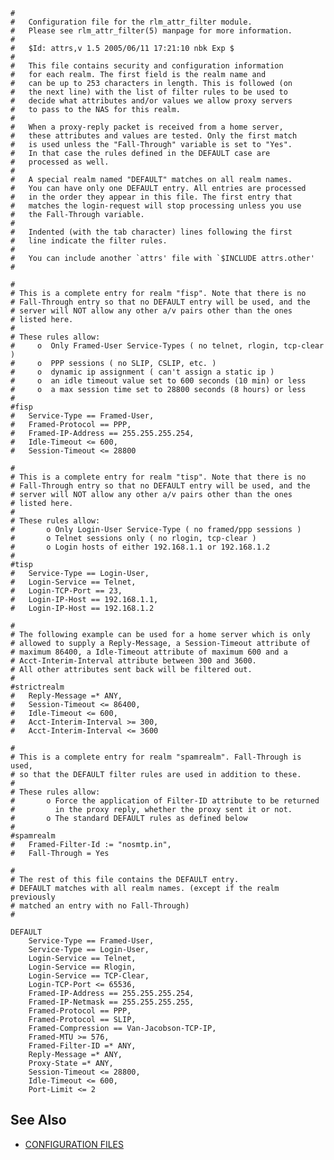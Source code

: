 {{Default in the server source|raddb/attrs}}

<pre>
#
#	Configuration file for the rlm_attr_filter module.
#	Please see rlm_attr_filter(5) manpage for more information.
#
#	$Id: attrs,v 1.5 2005/06/11 17:21:10 nbk Exp $
#
#	This file contains security and configuration information
#	for each realm. The first field is the realm name and
#	can be up to 253 characters in length. This is followed (on
#	the next line) with the list of filter rules to be used to
#	decide what attributes and/or values we allow proxy servers
#	to pass to the NAS for this realm.
#
#	When a proxy-reply packet is received from a home server,
#	these attributes and values are tested. Only the first match
#	is used unless the "Fall-Through" variable is set to "Yes".
#	In that case the rules defined in the DEFAULT case are
#	processed as well.
#
#	A special realm named "DEFAULT" matches on all realm names.
#	You can have only one DEFAULT entry. All entries are processed
#	in the order they appear in this file. The first entry that
#	matches the login-request will stop processing unless you use
#	the Fall-Through variable.
#
#	Indented (with the tab character) lines following the first
#	line indicate the filter rules.
#
#	You can include another `attrs' file with `$INCLUDE attrs.other'
#

#
# This is a complete entry for realm "fisp". Note that there is no
# Fall-Through entry so that no DEFAULT entry will be used, and the
# server will NOT allow any other a/v pairs other than the ones
# listed here.
#
# These rules allow:
#     o  Only Framed-User Service-Types ( no telnet, rlogin, tcp-clear )
#     o  PPP sessions ( no SLIP, CSLIP, etc. )
#     o  dynamic ip assignment ( can't assign a static ip )
#     o  an idle timeout value set to 600 seconds (10 min) or less
#     o  a max session time set to 28800 seconds (8 hours) or less
#
#fisp
#	Service-Type == Framed-User,
#	Framed-Protocol == PPP,
#	Framed-IP-Address == 255.255.255.254,
#	Idle-Timeout <= 600,
#	Session-Timeout <= 28800

#
# This is a complete entry for realm "tisp". Note that there is no
# Fall-Through entry so that no DEFAULT entry will be used, and the
# server will NOT allow any other a/v pairs other than the ones
# listed here.
#
# These rules allow:
#       o Only Login-User Service-Type ( no framed/ppp sessions )
#       o Telnet sessions only ( no rlogin, tcp-clear )
#       o Login hosts of either 192.168.1.1 or 192.168.1.2
#
#tisp
#	Service-Type == Login-User,
#	Login-Service == Telnet,
#	Login-TCP-Port == 23,
#	Login-IP-Host == 192.168.1.1,
#	Login-IP-Host == 192.168.1.2

#
# The following example can be used for a home server which is only
# allowed to supply a Reply-Message, a Session-Timeout attribute of
# maximum 86400, a Idle-Timeout attribute of maximum 600 and a
# Acct-Interim-Interval attribute between 300 and 3600.
# All other attributes sent back will be filtered out.
#
#strictrealm
#	Reply-Message =* ANY,
#	Session-Timeout <= 86400,
#	Idle-Timeout <= 600,
#	Acct-Interim-Interval >= 300,
#	Acct-Interim-Interval <= 3600

#
# This is a complete entry for realm "spamrealm". Fall-Through is used,
# so that the DEFAULT filter rules are used in addition to these.
#
# These rules allow:
#       o Force the application of Filter-ID attribute to be returned
#         in the proxy reply, whether the proxy sent it or not.
#       o The standard DEFAULT rules as defined below
#
#spamrealm
#	Framed-Filter-Id := "nosmtp.in",
#	Fall-Through = Yes

#
# The rest of this file contains the DEFAULT entry.
# DEFAULT matches with all realm names. (except if the realm previously
# matched an entry with no Fall-Through)
#

DEFAULT
	Service-Type == Framed-User,
	Service-Type == Login-User,
	Login-Service == Telnet,
	Login-Service == Rlogin,
	Login-Service == TCP-Clear,
	Login-TCP-Port <= 65536,
	Framed-IP-Address == 255.255.255.254,
	Framed-IP-Netmask == 255.255.255.255,
	Framed-Protocol == PPP,
	Framed-Protocol == SLIP,
	Framed-Compression == Van-Jacobson-TCP-IP,
	Framed-MTU >= 576,
	Framed-Filter-ID =* ANY,
	Reply-Message =* ANY,
	Proxy-State =* ANY,
	Session-Timeout <= 28800,
	Idle-Timeout <= 600,
	Port-Limit <= 2

</pre>

==See Also==

* [[CONFIGURATION FILES]]
